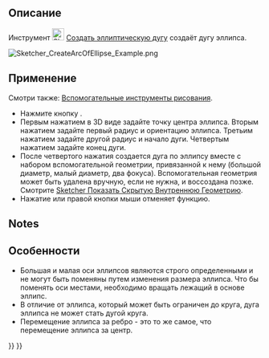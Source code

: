 <languages/>

{{Docnav/ru
|[[Sketcher_Create3PointArc/ru|Дуга по 3 точкам]]
|[[Sketcher_CreateArcOfHyperbola/ru|Гиперболическая дуга]]
|[[Sketcher_Workbench/ru|Скетчер]]
|IconL=Sketcher_Create3PointArc.svg
|IconR=Sketcher_CreateArcOfHyperbola.svg
|IconC=Workbench_Sketcher.svg
}}

{{GuiCommand/ru
|Name=Sketcher CreateArcOfEllipse
|Name/ru=Скетчер Создать эллиптическую дугу
|MenuLocation=Эскиз → Геометрия эскиза → Создать эллиптическую дугу
|Workbenches=[[Sketcher_Workbench/ru|Скетчер]]
|Shortcut={{KEY|G}} {{KEY|E}} {{KEY|A}}
|Version=0.15
|SeeAlso=[[Sketcher_CreateEllipseByCenter/ru|Скетчер Создать эллипс от центра]]
}}

<span id="Description"></span>
== Описание ==

Инструмент [[Image:Sketcher_CreateArcOfEllipse.svg|24px]] [[Sketcher_CreateArcOfEllipse/ru|Создать эллиптическую дугу]] создаёт дугу эллипса.

[[Image:Sketcher_CreateArcOfEllipse_Example.png]]
{{Caption|Дуга эллипса (белая) с внутренней геометрией (темно-жёлтая)}}

<span id="Usage"></span>
== Применение ==

Смотри также: [[Sketcher_Workbench/ru#Drawing_aids|Вспомогательные инструменты рисования]].

<div class="mw-translate-fuzzy">
* Нажмите кнопку {{Button|[[File:Sketcher_CreateArcOfEllipse.svg|16px]] [[Sketcher_CreateArcOfEllipse|Дуга по эллипсу]]}}.
* Первым нажатием в 3D виде задайте точку центра эллипса. Вторым нажатием задайте первый радиус и ориентацию эллипса. Третьим нажатием задайте другой радиус и начало дуги. Четвертым нажатием задайте конец дуги. 
* После четвертого нажатия создается дуга по эллипсу вместе с набором вспомогательной геометрии, привязанной к нему (большой диаметр, малый диаметр, два фокуса). Вспомогательная геометрия может быть удалена вручную, если не нужна, и воссоздана позже. Смотрите [[Sketcher_RestoreInternalAlignmentGeometry/ru|Sketcher Показать Скрытую Внутреннюю Геометрию]].
* Нажатие {{KEY|ESC}} или правой кнопки мыши отменяет функцию.
</div>

==Notes==

<div class="mw-translate-fuzzy">
==Особенности==
* Большая и малая оси эллипсов являются строго определенными и не могут быть поменяны путем изменения размера эллипса. Что бы поменять оси местами, необходимо вращать лежащий в основе эллипс.
* В отличие от эллипса, который может быть ограничен до круга, дуга эллипса не может стать дугой круга.
* Перемещение эллипса за ребро - это то же самое, что перемещение  эллипса за центр.
</div>


{{Docnav/ru
|[[Sketcher_Create3PointArc/ru|Дуга по 3 точкам]]
|[[Sketcher_CreateArcOfHyperbola/ru|Гиперболическая дуга]]
|[[Sketcher_Workbench/ru|Скетчер]]
|IconL=Sketcher_Create3PointArc.svg
|IconR=Sketcher_CreateArcOfHyperbola.svg
|IconC=Workbench_Sketcher.svg
}}

{{Sketcher Tools navi{{#translation:}}}}
{{Userdocnavi{{#translation:}}}}